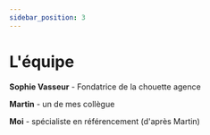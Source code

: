 ```yaml
---
sidebar_position: 3
---
```


# L'équipe

**Sophie Vasseur** - Fondatrice de la chouette agence

**Martin** - un de mes collègue

**Moi** - spécialiste en référencement (d'après Martin)